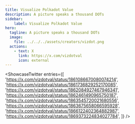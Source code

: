 ```yaml
---
title: Visualize Polkadot Value
description: A picture speaks a thousand DOTs
sidebar:
    label: Visualize Polkadot Value
hero:
  tagline: A picture speaks a thousand DOTs
  image: 
    file: ../../../assets/creators/vizdot.png
  actions:
    - text: X
      link: https://x.com/vizdotval
      icon: external
---
```



<ShowcaseTwitter
  entries={[
    'https://x.com/vizdotval/status/1861086670080074214',
    'https://x.com/vizdotval/status/1861736829252170085',
    'https://x.com/vizdotval/status/1862084927467946341',
    'https://x.com/vizdotval/status/1862461490965750187',
    'https://x.com/vizdotval/status/1863545720021680556',
    'https://x.com/vizdotval/status/1863675658066595928',
    'https://x.com/vizdotval/status/1866122402364882987',
    'https://x.com/vizdotval/status/1869373224834027784',
  ]}
/>
 <script async src="https://platform.twitter.com/widgets.js" charset="utf-8"></script>